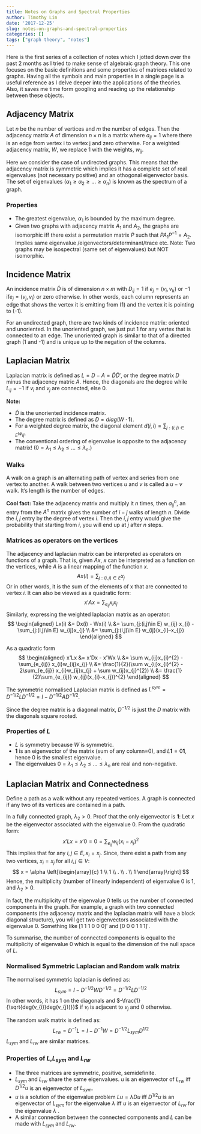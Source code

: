 ```yaml
---
title: Notes on Graphs and Spectral Properties
author: Timothy Lin
date: '2017-12-25'
slug: notes-on-graphs-and-spectral-properties
categories: []
tags: ["graph theory", "notes"]
---
```


Here is the first series of a collection of notes which I jotted down over the past 2 months as I tried to make sense of algebraic graph theory. This one focuses on the basic definitions and some properties of matrices related to graphs. Having all the symbols and main properties in a single page is a useful reference as I delve deeper into the applications of the theories. Also, it saves me time form googling and reading up the relationship between these objects.

## Adjacency Matrix
Let $n$ be the number of vertices and $m$ the number of edges. Then the adjacency matrix $A$ of dimension $n \times n$ is a matrix where $a_{ij}=1$ where there is an edge from vertex i to vertex j and zero otherwise. For a weighted adjacency matrix, $W$, we replace 1 with the weights, $w_{ij}$. 

Here we consider the case of undirected graphs. This means that the adjacency matrix is symmetric which implies it has a complete set of real eigenvalues (not necessary positive) and an othogonal eigenvector basis. The set of eigenvalues ($\alpha_{1} \geq \alpha_{2} \geq ... \geq \alpha_{n}$) is known as the spectrum of a graph.

### Properties
- The greatest eigenvalue, $\alpha_{1}$ is bounded by the maximum degree.  
- Given two graphs with adjacency matrix $A_{1}$ and $A_{2}$, the graphs are isomorphic iff there exist a permutation matrix $P$ such that $PA_{1}P^{-1}=A_{2}$. Implies same eigenvalue /eigenvectors/determinant/trace etc. Note: Two graphs may be isospectral (same set of eigenvalues) but NOT isomorphic.

## Incidence Matrix
An incidence matrix $\tilde{D}$ is of dimension $n \times m$ with $D_{ij}=1$ if $e_{j} = (v_{i},v_{k})$ or $-1$ if$e_{j} = (v_{j},v_{i})$ or zero otherwise. In other words, each column represents an edge that shows the vertex it is emitting from (1) and the vertex it is pointing to (-1). 

For an undirected graph, there are two kinds of incidence matrix: oriented and unoriented. In the unoriented graph, we just put 1 for any vertex that is connected to an edge. The unoriented graph is similar to that of a directed graph (1 and -1) and is unique up to the negation of the columns.

## Laplacian Matrix
Laplacian matrix is defined as $L = D - A = \tilde{D}\tilde{D}'$, or the degree matrix $D$ minus the adjacency matric $A$. Hence, the diagonals are the degree while $L_{ij}=-1$ if $v_{i}$ and $v_{j}$ are connected, else 0.

__Note:__  

- $\tilde{D}$ is the unoriented incidence matrix.  
- The degree matrix is defined as $D = diag(W \cdot \mathbf{1})$.   
- For a weighted degree matrix, the diagonal element $d(i,i) = \sum_{j:(i,j)\in E} w_{ij}$.  
- The conventional ordering of eigenvalue is opposite to the adjacency matrix! ($0=\lambda_{1} \leq \lambda_{2} \leq ... \leq \lambda_{n}$.)  

### Walks
A walk on a graph is an alternating path of vertex and series from one vertex to another. A walk between two vertices $u$ and $v$ is called a $u-v$ walk. It's length is the number of edges.

__Cool fact:__ Take the adjacency matrix and multiply it $n$ times, then $a^{n}_{ij}$, an entry from the $A^{n}$ matrix gives the number of $i-j$ walks of length $n$. Divide the $i,j$ entry by the degree of vertex $i$. Then the $i,j$ entry would give the probability that starting from $i$, you will end up at $j$ after $n$ steps. 

### Matrices as operators on the vertices
The adjacency and laplacian matrix can be interpreted as operators on functions of a graph. That is, given $Ax$, $x$ can be interpreted as a function on the vertices, while $A$ is a linear mapping of the function $x$.
$$
Ax(i) = \sum_{j:(i,j)\in E} x_{j} 
$$
Or in other words, it is the sum of the elements of x that are connected to vertex $i$. It can also be viewed as a quadratic form:
$$
x'Ax = \sum_{e_{ij}} x_{i}x_{j}
$$
Similarly, expressing the weighted laplacian matrix as an operator:
$$
\begin{aligned}
Lx(i) &= Dx(i) - Wx(i) \\
&= \sum_{j:(i,j)\in E} w_{ij} x_{i} - \sum_{j:(i,j)\in E} w_{ij}x_{j}  \\
&= \sum_{j:(i,j)\in E} w_{ij}(x_{i}-x_{j})
\end{aligned}
$$

As a quadratic form
$$
\begin{aligned}
x'Lx &= x'Dx - x'Wx \\
&= \sum w_{ij}x_{i}^{2} - \sum_{e_{ij}} x_{i}w_{ij}x_{j} \\
&= \frac{1}{2}(\sum w_{ij}x_{i}^{2} - 2\sum_{e_{ij}} x_{i}w_{ij}x_{j} + \sum w_{ij}x_{j}^{2}) \\
&= \frac{1}{2}\sum_{e_{ij}} w_{ij}(x_{i}-x_{j})^{2}
\end{aligned}
$$


The symmetric normalised Laplacian matrix is defined as $L^{sym} = D^{-1/2}LD^{-1/2} = I - D^{-1/2}AD^{-1/2}$.

Since the degree matrix is a diagonal matrix, $D^{-1/2}$ is just the $D$ matrix with the diagonals square rooted.

### Properties of $L$
- $L$ is symmetry because $W$ is symmetric.  
- $\mathbf{1}$ is an eigenvector of the matrix (sum of any column=0), and $L\mathbf{1} = 0\mathbf{1}$, hence 0 is the smallest eigenvalue.  
- The eigenvalues $0=\lambda_{1} \leq \lambda_{2} \leq ... \leq \lambda_{n}$ are real and non-negative.

## Laplacian Matrix and Connectedness

Define a path as a walk without any repeated vertices. A graph is connected if any two of its vertices are contained in a path.

In a fully connected graph, $\lambda_{2}>0$. Proof that the only eigenvector is $\mathbf{1}$: Let $x$ be the eigenvector associated with the eigenvalue 0. From the quadratic form:
$$
x'Lx = x'0 = 0 = \sum_{e_{ij}} w_{ij}(x_{i}-x_{j})^{2}
$$
This implies that for any ${i,j} \in E, x_{i} = x_{j}$. Since, there exist a path from any two vertices, $x_{i} = x_{j}$ for all $i,j \in V$:
$$
x = \alpha 
\left[\begin{array}{c}
1 \\
1 \\
. \\
. \\
1
\end{array}\right]
$$
Hence, the multiplicity (number of linearly independent) of eigenvalue 0 is 1, and $\lambda_{2} > 0$.

In fact, the multiplicity of the eigenvalue 0 tells us the number of connected components in the graph. For example, a graph with two connected components (the adjacency matrix and the laplacian matrix will have a block diagonal structure), you will get two eigenvectors associated with the eigenvalue 0. Something like $[1~1~1~0~0~0]'$ and $[0~0~0~1~1~1]'$.

To summarise, the number of connected components is equal to the multiplicity of eigenvalue 0 which is equal to the dimension of the null space of $L$.

### Normalised Symmetric Laplacian and Random walk matrix
The normalised symmetric laplacian is defined as:
$$
L_{sym} = I - D^{-1/2}WD^{-1/2} = D^{-1/2}LD^{-1/2}
$$
In other words, it has 1 on the diagonals and $-\frac{1}{\sqrt{deg(v_{i})deg(v_{j})}}$ if $v_{i}$ is adjacent to $v_{j}$ and 0 otherwise. 

The random walk matrix is defined as:
$$
L_{rw} = D^{-1}L = I - D^{-1}W = D^{-1/2}L_{sym}D^{1/2}
$$
$L_{sym}$ and $L_{rw}$ are similar matrices.

### Properties of $L$,$L_{sym}$ and $L_{rw}$

- The three matrices are symmetric, positive, semidefinite.  
- $L_{sym}$ and $L_{rw}$ share the same eigenvalues. $u$ is an eigenvector of $L_{rw}$ iff $D^{1/2}u$ is an eigenvector of $L_{sym}$.  
- $u$ is a solution of the eigenvalue problem $Lu = \lambda Du$ iff $D^{1/2}u$ is an eigenvector of $L_{sym}$ for the eigenvalue $\lambda$ iff $u$ is an eigenvector of $L_{rw}$ for the eigenvalue $\lambda$ .
- A similar connection between the connected components and $L$ can be made with $L_{sym}$ and $L_{rw}$.
